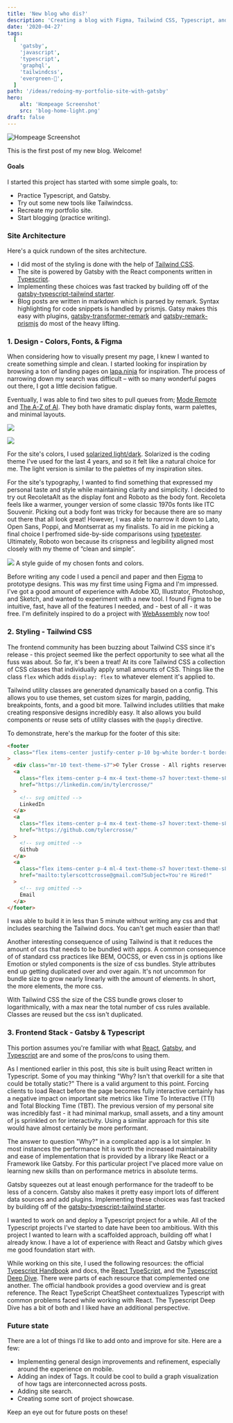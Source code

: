 ```yaml
---
title: 'New blog who dis?'
description: 'Creating a blog with Figma, Tailwind CSS, Typescript, and Gatsby (React).'
date: '2020-04-27'
tags:
  [
    'gatsby',
    'javascript',
    'typescript',
    'graphql',
    'tailwindcss',
    'evergreen-🌲',
  ]
path: '/ideas/redoing-my-portfolio-site-with-gatsby'
hero:
    alt: 'Hompeage Screenshot'
    src: 'blog-home-light.png'
draft: false
---
```


![Hompeage Screenshot](blog-home-light.png)

This is the first post of my new blog. Welcome!

#### Goals

I started this project has started with some simple goals, to:

- Practice Typescript, and Gatsby.
- Try out some new tools like Tailwindcss.
- Recreate my portfolio site.
- Start blogging (practice writing).

### Site Architecture

Here's a quick rundown of the sites architecture.

- I did most of the styling is done with the help of [Tailwind CSS](https://tailwindcss.com/).
- The site is powered by Gatsby with the React components written in [Typescript](https://www.typescriptlang.org/).
- Implementing these choices was fast tracked by building off of the [gatsby-typescript-tailwind starter](https://www.gatsbyjs.org/starters/impulse/gatsby-typescript-tailwind/).
- Blog posts are written in markdown which is parsed by remark. Syntax highlighting for code snippets is handled by prismjs. Gatsy makes this easy with plugins, [gatsby-transformer-remark](https://www.gatsbyjs.org/packages/gatsby-transformer-remark/) and [gatsby-remark-prismjs](https://www.gatsbyjs.org/packages/gatsby-remark-prismjs/) do most of the heavy lifting.

### 1. Design - Colors, Fonts, & Figma

When considering how to visually present my page, I knew I wanted to create something simple and clean. I started looking for inspiration by browsing a ton of landing pages on [lapa.ninja](https://www.lapa.ninja/) for inspiration. The process of narrowing down my search was difficult – with so many wonderful pages out there, I got a little decision fatigue.

Eventually, I was able to find two sites to pull queues from; [Mode Remote](https://moderemote.com/) and [The A-Z of AI](https://atozofai.withgoogle.com/intl/en-US/). They both have dramatic
display fonts, warm palettes, and minimal layouts.

![](mode-remote.png)

![](the-a-z-of-ai.png)

For the site's colors, I used [solarized light/dark](https://github.com/altercation/solarized). Solarized is the coding theme I've used for the last 4 years, and so it felt like a natural choice for me. The light version is similar to the palettes of my inspiration sites.

For the site's typography, I wanted to find something that expressed my personal taste and style while maintaining clarity and simplicity. I decided to try out RecoletaAlt as the display font and Roboto as the body font. Recoleta feels like a warmer, younger version of some classic 1970s fonts like ITC Souvenir. Picking out a body font was tricky for because there are so many out there that all look great! However, I was able to narrow it down to Lato, Open Sans, Poppi, and Montserrat as my finalists. To aid in me picking a final choice I perfromed side-by-side comparisons using [typetester](http://classic.typetester.org/). Ultimately, Roboto won because its crispness and legibility aligned most closely with my theme of “clean and simple”.

![](font-and-colors.png)
A style guide of my chosen fonts and colors.

Before writing any code I used a pencil and paper and then [Figma](https://www.figma.com/) to prototype designs. This was my first time using Figma and I'm impressed. I've got a good amount of experience with Adobe XD, Illustrator, Photoshop, and Sketch, and wanted to experiment with a new tool. I found Figma to be intuitive, fast, have all of the features I needed, and - best of all - it was free. I'm definitely inspired to do a project with [WebAssembly](https://www.figma.com/ideas/webassembly-cut-figmas-load-time-by-3x/) now too!

### 2. Styling - Tailwind CSS

The frontend community has been buzzing about Tailwind CSS since it's release - this project seemed like the perfect opportunity to see what all the fuss was about. So far, it's been a treat! At its core Tailwind CSS a collection of CSS classes that individually apply small amounts of CSS. Things like the class `flex` which adds `display: flex` to whatever element it's applied to.

Tailwind utility classes are generated dynamically based on a config. This allows you to use themes, set custom sizes for margin, padding, breakpoints, fonts, and a good bit more. Tailwind includes utilities that make creating responsive designs incredibly easy. It also allows you build components or reuse sets of utility classes with the `@apply` directive.

To demonstrate, here's the markup for the footer of this site:

```html
<footer
  class="flex items-center justify-center p-10 bg-white border-t border-theme-p2"
>
  <div class="mr-10 text-theme-s7">© Tyler Crosse - All rights reserved.</div>
  <a
    class="flex items-center p-4 mx-4 text-theme-s7 hover:text-theme-s8"
    href="https://linkedin.com/in/tylercrosse/"
  >
    <!-- svg omitted -->
    LinkedIn
  </a>
  <a
    class="flex items-center p-4 mx-4 text-theme-s7 hover:text-theme-s8"
    href="https://github.com/tylercrosse/"
  >
    <!-- svg omitted -->
    Github
  </a>
  <a
    class="flex items-center p-4 ml-4 text-theme-s7 hover:text-theme-s8"
    href="mailto:tylerscottcrosse@gmail.com?Subject=You're Hired!"
  >
    <!-- svg omitted -->
    Email
  </a>
</footer>
```

I was able to build it in less than 5 minute without writing any css and that includes searching the Tailwind docs. You can't get much easier than that!

Another interesting consequence of using Tailwind is that it reduces the amount of css that needs to be bundled with apps. A common consequence of of standard css practices like BEM, OOCSS, or even css in js options like Emotion or styled components is the size of css bundles. Style attributes end up getting duplicated over and over again. It's not uncommon for bundle size to grow nearly linearly with the amount of elements. In short, the more elements, the more css.

With Tailwind CSS the size of the CSS bundle grows closer to logarithmically, with a max near the total number of css rules available. Classes are reused but the css isn't duplicated.

### 3. Frontend Stack - Gatsby & Typescript

This portion assumes you're familiar with what [React](https://reactjs.org/), [Gatsby](https://www.gatsbyjs.org/), and [Typescript](https://www.typescriptlang.org/) are and some of the pros/cons to using them.

As I mentioned earlier in this post, this site is built using React written in Typescript. Some of you may thinking "Why? Isn't that overkill for a site that could be totally static?" There is a valid argument to this point. Forcing clients to load React before the page becomes fully interactive certainly has a negative impact on important site metrics like Time To Interactive (TTI) and Total Blocking Time (TBT). The previous version of my personal site was incredibly fast - it had minimal markup, small assets, and a tiny amount of js sprinkled on for interactivity. Using a similar approach for this site would have almost certainly be more performant.

The answer to question "Why?" in a complicated app is a lot simpler. In most instances the performance hit is worth the increased maintainability and ease of implementation that is provided by a library like React or a Framework like Gatsby. For this particular project I've placed more value on learning new skills than on performance metrics in absolute terms.

Gatsby squeezes out at least enough performance for the tradeoff to be less of a concern. Gatsby also makes it pretty easy import lots of different data sources and add plugins. Implementing these choices was fast tracked by building off of the [gatsby-typescript-tailwind starter](https://www.gatsbyjs.org/starters/impulse/gatsby-typescript-tailwind/).

I wanted to work on and deploy a Typescript project for a while. All of the Typescript projects I've started to date have been too ambitious. With this project I wanted to learn with a scaffolded approach, building off what I already know. I have a lot of experience with React and Gatsby which gives me good foundation start with.

While working on this site, I used the following resources: the official [Typescript Handbook](https://www.typescriptlang.org/v2/docs/handbook/) and docs, the [React TypeScript](https://react-typescript-cheatsheet.netlify.app/), and the [Typescript Deep Dive](https://basarat.gitbook.io/typescript/). There were parts of each resource that complemented one another. The official handbook provides a good overview and is great reference. The React TypeScript CheatSheet contextualizes Typescript with common problems faced while working with React. The Typescript Deep Dive has a bit of both and I liked have an additional perspective.

### Future state

There are a lot of things I’d like to add onto and improve for site. Here are a few:

- Implementing general design improvements and refinement, especially around the experience on mobile.
- Adding an index of Tags. It could be cool to build a graph visualization of how tags are interconnected across posts.
- Adding site search.
- Creating some sort of project showcase.

Keep an eye out for future posts on these!
